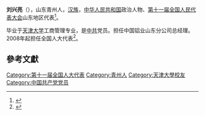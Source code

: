 '''刘兴亮'''（{{bd|1960年||}}），山东青州人，[[汉族|汉族]]，[[中华人民共和国|中华人民共和国]]政治人物、[[第十一届全国人民代表大会|第十一届全国人民代表大会]]山东地区代表<ref>{{cite web|author=新华网|title=第十一届全国人大代表|url=http://news.xinhuanet.com/ziliao/2008-03/03/content_7708230.htm?node=36628|publisher=新华网|accessdate=2014-01-07|archive-date=2014-01-10|archive-url=https://web.archive.org/web/20140110211415/http://news.xinhuanet.com/ziliao/2008-03/03/content_7708230.htm?node=36628|dead-url=no}}</ref>。

毕业于[[天津大学|天津大学]]工商管理专业，是[[中共|中共]]党员。担任中国铝业山东分公司总经理。2008年起担任全国人大代表<ref>{{cite news|title=全国人大代表信息-刘兴亮|url=http://210.82.31.1:8084/delegate/viewDelegate.action?dbid=111243|accessdate=2013-04-05|newspaper=全国人大网|archive-url=https://web.archive.org/web/20140424095126/http://www.npc.gov.cn/delegate/viewDelegate.action?dbid=111243|archive-date=2014-04-24|dead-url=yes}}</ref>。

==參考文獻==
{{reflist}}

{{DEFAULTSORT:liu xingliang}}
[[Category:第十一届全国人大代表|Category:第十一届全国人大代表]]
[[Category:青州人|Category:青州人]]
[[Category:天津大學校友|Category:天津大學校友]]
[[Category:中国共产党党员|Category:中国共产党党员]]
{{中國人物小作品}}